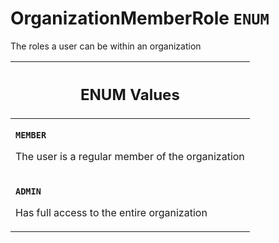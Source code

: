 <!--
  _____   ____    _   _  ____ _______   ______ _____ _____ _______
  |  __  / __   |  | |/ __ __   __| |  ____|  __ _   _|__   __|
  | |  | | |  | | |  | | |  | | | |    | |__  | |  | || |    | |
  | |  | | |  | | | . ` | |  | | | |    |  __| | |  | || |    | |
  | |__| | |__| | | |  | |__| | | |    | |____| |__| || |_   | |
  |_____/ ____/  |_| _|____/  |_|    |______|_____/_____|  |_|
  This file is auto-generated by script/generate_graphql_api_content.sh,
  please build the schema.json by running `rails api:graph:export`
  with https://github.com/buildkite/buildkite/,
  replace the content in data/graphql_data_schema.json
  and run the generation script `./scripts/generate-graphql-api-content.sh`.
-->
<!-- vale off -->
<h1 class="has-pills" data-algolia-exclude>
  OrganizationMemberRole
  <span class="pill pill--enum pill--normal-case pill--large"><code>ENUM</code></span>
</h1>
<!-- vale on -->

<p>The roles a user can be within an organization</p>

<table class="responsive-table responsive-table--single-column-rows">
  <thead>
    <th>
      <h2 data-algolia-exclude>ENUM Values</h2>
    </th>
  </thead>
  <tbody>
    <tr>
      <td>
        <p>
          <strong>
            <code>MEMBER</code>
          </strong>
        </p>
        <p>The user is a regular member of the organization</p>
      </td>
    </tr>
    <tr>
      <td>
        <p>
          <strong>
            <code>ADMIN</code>
          </strong>
        </p>
        <p>Has full access to the entire organization</p>
      </td>
    </tr>
  </tbody>
</table>
